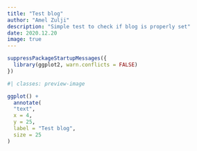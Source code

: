 ```yaml
---
title: "Test blog"
author: "Amel Zulji"
description: "Simple test to check if blog is properly set"
date: 2020.12.20
image: true
---
```


```r
suppressPackageStartupMessages({
  library(ggplot2, warn.conflicts = FALSE)
})

```

```r
#| classes: preview-image

ggplot() + 
  annotate(
  "text",
  x = 4,
  y = 25,
  label = "Test blog",
  size = 25
)

```
